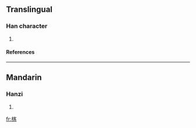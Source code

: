 ==Translingual==
===Han character===
{{Han char|rn=75|rad=木|as=09|sn=13|four=4396<sub>4</sub>|canj=木十竹口 (DJHR)}}
# {{defn|Han|sort=木09}}
====References====
{{Han ref|kx=0538.100|dkj=15092|hdz=21256.030|uh=6941|ud=26945|bh=DDE7|bd=56807}}

----
==Mandarin==
===Hanzi===
{{cmn-hanzi|pin=[[chā]] ([[cha1]]), [[chá]] ([[cha2]]), [[hé]] ([[he2]])|wg=ch'a<sup>1</sup>, ch'a<sup>2</sup>, ho<sup>2</sup>}}
# {{defn|Mandarin}}

[[fr:楁]]